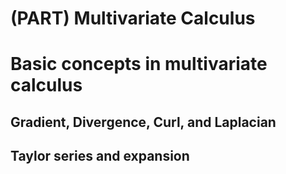 
# (PART) Multivariate Calculus {-}

# Basic concepts in multivariate calculus

## Gradient, Divergence, Curl, and Laplacian

## Taylor series and expansion